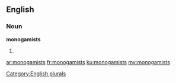 ==English==

===Noun===
'''monogamists'''

# {{plural of|monogamist}}

[[Category:English plurals]]

[[ar:monogamists]]
[[fr:monogamists]]
[[ku:monogamists]]
[[my:monogamists]]